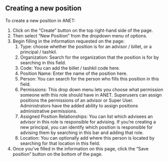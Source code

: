 
<Meta title="2. ANET Superuser Stories/New Position" />

## Creating a new position

To create a new position in ANET:

1. Click on the “Create” button on the top right-hand side of the page.
1. Then select “New Position” from the dropdown menu of options.
1. Begin filling in the information requested on the page:
    1. Type: choose whether the position is for an advisor / billet, or a principal / tashkil.
    1. Organization: Search for the organization that the position is for by searching in this
       field.
    1. Code: You can add the billet / tashkil code here.
    1. Position Name: Enter the name of the position here.
    1. Person: You can search for the person who fills this position in this field.
    1. Permissions: This drop down menu lets you choose what permission someone with this role
       should have in ANET. Superusers can assign positions the permissions of an advisor or Super
       User. Administrators have the added ability to assign positions administrative permissions.
    1. Assigned Position Relationships: You can list which advisees an advisor in this role is
       responsible for advising. If you’re creating a new principal, you can identify which position
       is responsible for advising them by searching in this bar and adding that role.
    1. Location: You can optionally add where this person is located by searching for that location
       in this field.
1. Once you’ve filled in the information on this page, click the “Save position” button on the
   bottom of the page.
